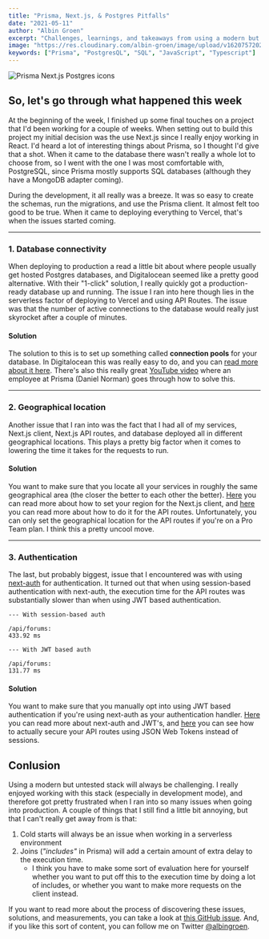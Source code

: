 ```yaml
---
title: "Prisma, Next.js, & Postgres Pitfalls"
date: "2021-05-11"
author: "Albin Groen"
excerpt: "Challenges, learnings, and takeaways from using a modern but untested tech stack"
image: "https://res.cloudinary.com/albin-groen/image/upload/v1620757202/prisma-next-postgres_lje2i8.png"
keywords: ["Prisma", "PostgresQL", "SQL", "JavaScript", "Typescript"]
---
```


![Prisma Next.js Postgres icons](https://res.cloudinary.com/albin-groen/image/upload/v1620757202/prisma-next-postgres_lje2i8.png)

## So, let's go through what happened this week

At the beginning of the week, I finished up some final touches on a project that I'd been working for a couple of weeks. When setting out to build this project my initial decision was the use Next.js since I really enjoy working in React. I'd heard a lot of interesting things about Prisma, so I thought I'd give that a shot. When it came to the database there wasn't really a whole lot to choose from, so I went with the one I was most comfortable with, PostgreSQL, since Prisma mostly supports SQL databases (although they have a MongoDB adapter coming).

During the development, it all really was a breeze. It was so easy to create the schemas, run the migrations, and use the Prisma client. It almost felt too good to be true. When it came to deploying everything to Vercel, that's when the issues started coming.

---

### 1. Database connectivity

When deploying to production a read a little bit about where people usually get hosted Postgres databases, and Digitalocean seemed like a pretty good alternative. With their "1-click" solution, I really quickly got a production-ready database up and running. The issue I ran into here though lies in the serverless factor of deploying to Vercel and using API Routes. The issue was that the number of active connections to the database would really just skyrocket after a couple of minutes.

#### Solution

The solution to this is to set up something called **connection pools** for your database. In Digitalocean this was really easy to do, and you can [read more about it here](https://docs.digitalocean.com/products/databases/postgresql/how-to/manage-connection-pools/). There's also this really great [YouTube video](https://www.youtube.com/watch?v=tsOHw2T1HvI) where an employee at Prisma (Daniel Norman) goes through how to solve this.

---

### 2. Geographical location

Another issue that I ran into was the fact that I had all of my services, Next.js client, Next.js API routes, and database deployed all in different geographical locations. This plays a pretty big factor when it comes to lowering the time it takes for the requests to run.

#### Solution

You want to make sure that you locate all your services in roughly the same geographical area (the closer the better to each other the better). [Here](https://vercel.com/docs/edge-network/regions) you can read more about how to set your region for the Next.js client, and [here](https://vercel.com/docs/serverless-functions/regions) you can read more about how to do it for the API routes. Unfortunately, you can only set the geographical location for the API routes if you're on a Pro Team plan. I think this a pretty uncool move.

---

### 3. Authentication

The last, but probably biggest, issue that I encountered was with using [next-auth](https://next-auth.js.org) for authentication. It turned out that when using session-based authentication with next-auth, the execution time for the API routes was substantially slower than when using JWT based authentication.

```
--- With session-based auth

/api/forums:
433.92 ms

--- With JWT based auth

/api/forums:
131.77 ms
```

#### Solution

You want to make sure that you manually opt into using JWT based authentication if you're using next-auth as your authentication handler. [Here](https://next-auth.js.org/faq#json-web-tokens) you can read more about next-auth and JWT's, and [here](https://next-auth.js.org/tutorials/securing-pages-and-api-routes#using-gettoken) you can see how to actually secure your API routes using JSON Web Tokens instead of sessions.

## Conlusion

Using a modern but untested stack will always be challenging. I really enjoyed working with this stack (especially in development mode), and therefore got pretty frustrated when I ran into so many issues when going into production. A couple of things that I still find a little bit annoying, but that I can't really get away from is that:

1. Cold starts will always be an issue when working in a serverless environment
2. Joins (_"includes"_ in Prisma) will add a certain amount of extra delay to the execution time.
   - I think you have to make some sort of evaluation here for yourself whether you want to put off this to the execution time by doing a lot of includes, or whether you want to make more requests on the client instead.

If you want to read more about the process of discovering these issues, solutions, and measurements, you can take a look at [this GitHub issue](https://github.com/prisma/prisma/issues/7009). And, if you like this sort of content, you can follow me on Twitter [@albingroen](https://twitter.com/albingroen).

